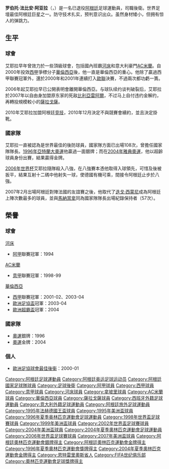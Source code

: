 {{noteTA
|G1=意甲
|G2=西甲
|T=zh-hans:罗伯托·阿亚拉;zh-hk:羅拔圖·艾耶拉;zh-tw:羅貝托·阿亞拉;
|1=zh-hans:罗伯托;zh-hk:羅拔圖;zh-tw:羅貝托;
|2=zh-hans:阿亚拉;zh-hk:艾耶拉;zh-tw:阿亞拉;
}}
{{Football player infobox 
| playername = 罗伯托·阿亚拉<br>''Roberto Ayala''
| image = Roberto Ayala y Javier Zanetti - 07FEB2007 - Francia - presidencia-govar.jpg
| image_size = 200px
| fullname = Roberto Fabián Ayala 
| nickname = ''El Ratón''（老鼠） 
| height   = {{height|m=1.77}}
| dateofbirth = {{birth date and age|1973|4|4}}
| cityofbirth = [[巴拉那|巴拉那]] 
| countryofbirth = [[阿根廷|阿根廷]] 
| currentclub = 已退役
| clubnumber =
| position = 後衛 
| years = 1991-1994<br/>1994-1995<br/>1995-1998<br/>1998-2000<br/>2000-2007<br/>2007<br/>2007-2010<br/>2010-2012<br>'''總計'''
| clubs = [[西部铁路俱乐部|費羅卡利]]<br/>[[河床足球會|河床]]<br/>[[拿坡里足球會|拿坡里]]<br/>[[AC米蘭|AC米蘭]]<br>[[瓦倫西亞足球俱樂部|華倫西亞]]<br/>[[比利亞雷阿爾足球俱樂部|比利亞雷阿爾]]<br/>[[皇家薩拉戈薩|薩拉戈薩]]<br/>[[阿韦亚内达竞赛俱乐部|竞技]] 
| caps(goals) = {{0}}72 {{0}}(1)<br />{{0}}40 {{0}}(0)<br />{{0}}87 {{0}}(1)<br />{{0}}24 {{0}}(0) <br>188 {{0}}(9)<br/>{{0|00}}0 {{0}}(0)<br>{{0}}72 {{0}}(4)  <br>{{0}}16 {{0}}(0) <br>'''499 (15)'''
| nationalyears = 1994-2007
| nationalteam = [[阿根廷國家足球隊|阿根廷]] 
| nationalcaps(goals) = 115 (7) 
| ntupdate = 30 June, 2006
| medaltemplates      = 
{{MedalCountry | {{ARG}} }}
{{MedalSport | 男子[[足球|足球]]}}
{{MedalCompetition|[[奧林匹克運動會|奧林匹克運動會]]}}
{{MedalSilver| [[1996年夏季奧林匹克運動會|1996年亞特蘭大]] | [[1996年夏季奧林匹克運動會足球比賽|隊際]]}}
{{MedalGold   | [[2004年夏季奧林匹克運動會|2004年雅典]] | [[2004年夏季奧林匹克運動會足球比賽|隊際]]}}  
{{MedalCompetition|[[泛美運動會|泛美運動會]]}}
{{MedalGold | [[1995年泛美運動會|1995年马德普拉塔]] | 隊際}}
}}

'''罗伯托·法比安·阿亚拉'''（'''{{lang|es|Roberto Fabián Ayala}}'''，{{bd|1973年|4月14日|catIdx=Ayala, Roberto}}）是一名已退役[[阿根廷|阿根廷]]足球運動員，司職後衛。世界足壇最佳阿根廷巨星之一。防守技术扎实，预判意识出众。虽然身材矮小，但拥有惊人的弹跳力。

==生平==
===球會===
艾耶拉早年曾效力於一些頂級球會，包括國內班霸[[河床足球會|河床]]和意大利豪門[[AC米蘭|AC米蘭]]。自2000年投效[[西甲|西甲]]爭標分子[[瓦倫西亞足球俱樂部|華倫西亞]]後，他一直是華倫西亞的重心。他除了贏過西甲聯賽冠軍外，還於2000年和2001年連續打入[[歐聯|歐聯]]決賽，不過兩次都功虧一簣。

2006年起艾耶拉早已公開表明會離開華倫西亞。与球队续约谈判破裂后，艾耶拉於2007年以自由身加盟原东家的死敌[[比利亞雷阿爾足球俱樂部|比利亞雷阿爾]]，不过马上自付违约金解约，再轉投規模較小的[[皇家薩拉戈薩|薩拉戈薩]]。

2010年艾耶拉加盟阿根廷[[阿韦亚内达竞赛俱乐部|竞技]]，2010年12月決定不與競賽會續約，並且決定掛靴。

===國家隊===
艾耶拉一直被認為是世界最佳的後防球員，國家隊方面已出場108次，曾擔任國家隊隊長。[[1996年亞特蘭大奧運|1996年亞特蘭大奧運]]他贏過一面銀牌；而在[[2004年雅典奧運|2004年雅典奧運]]，他以超齡球員身份出賽，結果贏得金牌。

[[2006年世界杯|2006年世界杯]]艾耶拉隨隊殺入八強，在八強賽本憑他取得入球領先，可惜及後被扳平，結果互射十二碼中他射失一球，使德國有機可乘，間接令阿根廷止步於八強。

2007年2月岀場阿根廷對陣法國的友誼賽之後，他取代了[[迭戈·西蒙尼|迭戈·西蒙尼]]成為阿根廷上陣次數最多的球員，並與[[迭戈·馬拉多納|馬納當拿]]同為國家隊隊長出場紀錄保持者（57次）。

==榮譽==
===球會===
;[[河床足球會|河床]]
* [[阿甲|阿甲]]聯賽冠軍：1994

;[[AC米蘭|AC米蘭]]
* [[意甲|意甲]]聯賽冠軍：1998-99

;[[華倫西亞足球會|華倫西亞]]
* [[西甲|西甲]]聯賽冠軍：2001-02、2003-04
* [[歐洲足協盃|歐洲足協盃]]冠軍：2003-04
* [[歐洲超霸盃|歐洲超霸盃]]冠軍：2004


===國家隊===
* [[奧運|奧運]]銀牌：1996
* [[奧運|奧運]]金牌：2004


===個人===
* [[欧洲足联俱乐部足球奖|歐洲足協球會最佳後衞]]：2000-01

{{Navboxes
|title = 阿根廷隊參賽名單
|titlestyle =background:#75AADB; color:#FFF;
|list1=	
<span></span>
{{1995年法赫德國王盃足球賽阿根廷參賽名單}}
{{1996年奧運會男子足球阿根廷參賽名單}}
{{1998年世界盃足球賽阿根廷參賽名單}}
{{1999年美洲國家盃足球賽阿根廷參賽名單}}
{{2002年世界盃足球賽阿根廷參賽名單}}
{{2004年美洲國家盃足球賽阿根廷參賽名單}}
{{2004年奧運會男子足球阿根廷參賽名單}}
{{2006年世界杯足球赛阿根廷参赛名单}}
{{2007年美洲國家盃足球賽阿根廷參賽名單}}
}}

{{DEFAULTSORT:Ayala, Roberto}}
[[Category:阿根廷足球運動員|Category:阿根廷足球運動員]]
[[Category:阿根廷奥运足球运动员|Category:阿根廷奥运足球运动员]]
[[Category:阿根廷國家足球隊球員|Category:阿根廷國家足球隊球員]]
[[Category:足球後衛|Category:足球後衛]]
[[Category:阿甲球員|Category:阿甲球員]]
[[Category:西甲球員|Category:西甲球員]]
[[Category:意甲球員|Category:意甲球員]]
[[Category:河床球員|Category:河床球員]]
[[Category:拿坡里球員|Category:拿坡里球員]]
[[Category:AC米蘭球員|Category:AC米蘭球員]]
[[Category:華倫西亞球員|Category:華倫西亞球員]]
[[Category:薩拉戈薩球員|Category:薩拉戈薩球員]]
[[Category:西班牙外籍足球運動員|Category:西班牙外籍足球運動員]]
[[Category:意大利外籍足球運動員|Category:意大利外籍足球運動員]]
[[Category:阿根廷旅外足球運動員|Category:阿根廷旅外足球運動員]]
[[Category:1995年法赫德國王盃球員|Category:1995年法赫德國王盃球員]]
[[Category:1995年美洲盃球員|Category:1995年美洲盃球員]]
[[Category:1996年夏季奥林匹克運動會足球運動員|Category:1996年夏季奥林匹克運動會足球運動員]]
[[Category:1998年世界盃足球賽球員|Category:1998年世界盃足球賽球員]]
[[Category:1999年美洲盃球員|Category:1999年美洲盃球員]]
[[Category:2002年世界盃足球賽球員|Category:2002年世界盃足球賽球員]]
[[Category:2004年美洲盃球員|Category:2004年美洲盃球員]]
[[Category:2004年夏季奧林匹克運動會足球運動員|Category:2004年夏季奧林匹克運動會足球運動員]]
[[Category:2006年世界盃足球賽球員|Category:2006年世界盃足球賽球員]]
[[Category:2007年美洲盃球員|Category:2007年美洲盃球員]]
[[Category:阿根廷奧林匹克運動會銀牌得主|Category:阿根廷奧林匹克運動會銀牌得主]]
[[Category:阿根廷奧林匹克運動會金牌得主|Category:阿根廷奧林匹克運動會金牌得主]]
[[Category:1996年夏季奧林匹克運動會獎牌得主|Category:1996年夏季奧林匹克運動會獎牌得主]]
[[Category:2004年夏季奧林匹克運動會金牌得主|Category:2004年夏季奧林匹克運動會金牌得主]]
[[Category:恩特雷里奧斯省人|Category:恩特雷里奧斯省人]]
[[Category:FIFA世纪俱乐部|Category:FIFA世纪俱乐部]]
[[Category:奧林匹克運動會足球獎牌得主|Category:奧林匹克運動會足球獎牌得主]]